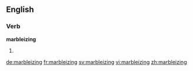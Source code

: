 ==English==

===Verb===
'''marbleizing'''

# {{present participle of|marbleize}}

[[de:marbleizing]]
[[fr:marbleizing]]
[[sv:marbleizing]]
[[vi:marbleizing]]
[[zh:marbleizing]]